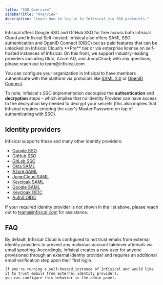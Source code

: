 ```yaml
---
title: "SSO Overview"
sidebarTitle: "Overview"
description: "Learn how to log in to Infisical via SSO protocols."
---
```


<Info>
  Infisical offers Google SSO and GitHub SSO for free across both Infisical
  Cloud and Infisical Self-hosted. Infisical also offers SAML SSO authentication
  and OpenID Connect (OIDC) but as paid features that can be unlocked on
  Infisical Cloud's **Pro** tier or via enterprise license on self-hosted
  instances of Infisical. On this front, we support industry-leading providers
  including Okta, Azure AD, and JumpCloud; with any questions, please reach out
  to team@infisical.com.
</Info>

You can configure your organization in Infisical to have members authenticate with the platform via protocols like [SAML 2.0](https://en.wikipedia.org/wiki/SAML_2.0) or [OpenID Connect](https://openid.net/specs/openid-connect-core-1_0.html).

To note, Infisical's SSO implementation decouples the **authentication** and **decryption** steps – which implies that no
Identity Provider can have access to the decryption key needed to decrypt your secrets (this also implies that Infisical requires entering the user's Master Password on top of authenticating with SSO).

## Identity providers

Infisical supports these and many other identity providers:

- [Google SSO](/documentation/platform/sso/google)
- [GitHub SSO](/documentation/platform/sso/github)
- [GitLab SSO](/documentation/platform/sso/gitlab)
- [Okta SAML](/documentation/platform/sso/okta)
- [Azure SAML](/documentation/platform/sso/azure)
- [JumpCloud SAML](/documentation/platform/sso/jumpcloud)
- [Keycloak SAML](/documentation/platform/sso/keycloak-saml)
- [Google SAML](/documentation/platform/sso/google-saml)
- [Keycloak OIDC](/documentation/platform/sso/keycloak-oidc)
- [Auth0 OIDC](/documentation/platform/sso/auth0-oidc)

If your required identity provider is not shown in the list above, please reach out to [team@infisical.com](mailto:team@infisical.com) for assistance.

## FAQ

<AccordionGroup>
  <Accordion title="Why does Infisical require additional email verification for users connected via SAML?">
    By default, Infisical Cloud is configured to not trust emails from external
    identity providers to prevent any malicious account takeover attempts via
    email spoofing. Accordingly, Infisical creates a new user for anyone provisioned
    through an external identity provider and requires an additional email
    verification step upon their first login.

    If you're running a self-hosted instance of Infisical and would like it to trust emails from external identity providers,
    you can configure this behavior in the admin panel.

  </Accordion>
</AccordionGroup>
